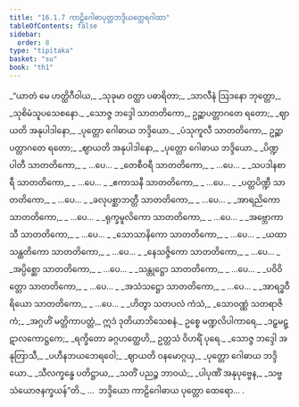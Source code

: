 ```yaml
---
title: "16.1.7 ကာဠိဂေါဓာပုတ္တဘဒ္ဒိယတ္ထေရဂါထာ"
tableOfContents: false
sidebar:
  order: 8
type: "tipitaka"
basket: "su"
book: "th1"
---
```



<DynamicBreadcrumb />

<Division number="842" book="th1">

<Paragraph number="1184" type="verses" book="th1">
_“ယာတံ မေ ဟတ္ထိဂီဝါယ,_  
_သုခုမာ ဝတ္ထာ ပဓာရိတာ;_  
_သာလီနံ ဩဒနော ဘုတ္တော,_  
_သုစိမံသူပသေစနော._  

</Paragraph>

</Division>
<Division number="843" book="th1">

<Paragraph number="1185" type="verses" book="th1">
_သောဇ္ဇ ဘဒ္ဒေါ သာတတိကော,_  
ဥဉ္ဆာပတ္တာဂတေ ရတော;_  
_ဈာယတိ အနုပါဒါနော,_  
_ပုတ္တော ဂေါဓာယ ဘဒ္ဒိယော._  

</Paragraph>

</Division>
<Division number="844" book="th1">

<Paragraph number="1186" type="verses" book="th1">
_ပံသုကူလီ သာတတိကော,_  
ဥဉ္ဆာပတ္တာဂတေ ရတော;_  
_ဈာယတိ အနုပါဒါနော,_  
_ပုတ္တော ဂေါဓာယ ဘဒ္ဒိယော._  

</Paragraph>

</Division>
<Division number="845" book="th1">

<Paragraph number="1187" type="verses" book="th1">
_ပိဏ္ဍပါတီ သာတတိကော,_  
_ …ပေ… _  

</Paragraph>

</Division>
<Division number="846" book="th1">

<Paragraph number="1188" type="verses" book="th1">
_တေစီဝရီ သာတတိကော,_  
_ …ပေ… _  

</Paragraph>

</Division>
<Division number="847" book="th1">

<Paragraph number="1189" type="verses" book="th1">
_သပဒါနစာရီ သာတတိကော,_  
_ …ပေ… _  

</Paragraph>

</Division>
<Division number="848" book="th1">

<Paragraph number="1190" type="verses" book="th1">
_ဧကာသနီ သာတတိကော,_  
_ …ပေ… _  

</Paragraph>

</Division>
<Division number="849" book="th1">

<Paragraph number="1191" type="verses" book="th1">
_ပတ္တပိဏ္ဍီ သာတတိကော,_  
_ …ပေ… _  

</Paragraph>

</Division>
<Division number="850" book="th1">

<Paragraph number="1192" type="verses" book="th1">
_ခလုပစ္ဆာဘတ္တီ သာတတိကော,_  
_ …ပေ… _  

</Paragraph>

</Division>
<Division number="851" book="th1">

<Paragraph number="1193" type="verses" book="th1">
_အာရညိကော သာတတိကော,_  
_ …ပေ… _  

</Paragraph>

</Division>
<Division number="852" book="th1">

<Paragraph number="1194" type="verses" book="th1">
_ရုက္ခမူလိကော သာတတိကော,_  
_ …ပေ… _  

</Paragraph>

</Division>
<Division number="853" book="th1">

<Paragraph number="1195" type="verses" book="th1">
_အဗ္ဘောကာသီ သာတတိကော,_  
_ …ပေ… _  

</Paragraph>

</Division>
<Division number="854" book="th1">

<Paragraph number="1196" type="verses" book="th1">
_သောသာနိကော သာတတိကော,_  
_ …ပေ… _  

</Paragraph>

</Division>
<Division number="855" book="th1">

<Paragraph number="1197" type="verses" book="th1">
_ယထာသန္ထတိကော သာတတိကော,_  
_ …ပေ… _  

</Paragraph>

</Division>
<Division number="856" book="th1">

<Paragraph number="1198" type="verses" book="th1">
_နေသဇ္ဇိကော သာတတိကော,_  
_ …ပေ… _  

</Paragraph>

</Division>
<Division number="857" book="th1">

<Paragraph number="1199" type="verses" book="th1">
_အပ္ပိစ္ဆော သာတတိကော,_  
_ …ပေ… _  

</Paragraph>

</Division>
<Division number="858" book="th1">

<Paragraph number="1200" type="verses" book="th1">
_သန္တုဋ္ဌော သာတတိကော,_  
_ …ပေ… _  

</Paragraph>

</Division>
<Division number="859" book="th1">

<Paragraph number="1201" type="verses" book="th1">
_ပဝိဝိတ္တော သာတတိကော,_  
_ …ပေ… _  

</Paragraph>

</Division>
<Division number="860" book="th1">

<Paragraph number="1202" type="verses" book="th1">
_အသံသဋ္ဌော သာတတိကော,_  
_ …ပေ… _  

</Paragraph>

</Division>
<Division number="861" book="th1">

<Paragraph number="1203" type="verses" book="th1">
_အာရဒ္ဓဝီရိယော သာတတိကော,_  
_ …ပေ… _  

</Paragraph>

</Division>
<Division number="862" book="th1">

<Paragraph number="1204" type="verses" book="th1">
_ဟိတွာ သတပလံ ကံသံ,_  
_သောဝဏ္ဏံ သတရာဇိကံ;_  
_အဂ္ဂဟိံ မတ္တိကာပတ္တံ,_  
ဣဒံ ဒုတိယာဘိသေစနံ._  

</Paragraph>

</Division>
<Division number="863" book="th1">

<Paragraph number="1205" book="th1">
ဥစ္စေ မဏ္ဍလိပါကာရေ,_  
_ဒဠှမဋ္ဋာလကောဋ္ဌကေ;_  
_ရက္ခိတော ခဂ္ဂဟတ္ထေဟိ,_  
ဥတ္တသံ ဝိဟရိံ ပုရေ._  

</Paragraph>

</Division>
<Division number="864" book="th1">

<Paragraph number="1206" type="verses" book="th1">
_သောဇ္ဇ ဘဒ္ဒေါ အနုတြာသီ,_  
_ပဟီနဘယဘေရဝေါ;_  
_ဈာယတိ ဝနမောဂ္ဂယှ,_  
_ပုတ္တော ဂေါဓာယ ဘဒ္ဒိယော._  

</Paragraph>

</Division>
<Division number="865" book="th1">

<Paragraph number="1207" type="verses" book="th1">
_သီလက္ခန္ဓေ ပတိဋ္ဌာယ,_  
_သတိံ ပညဉ္စ ဘာဝယံ;_  
_ပါပုဏိံ အနုပုဗ္ဗေန,_  
_သဗ္ဗသံယောဇနက္ခယန်”တိ._  


</Paragraph>
</Division>

<Paragraph number="1208" type="center" book="th1">
…  ဘဒ္ဒိယော ကာဠိဂေါဓာယ ပုတ္တော ထေရော… .
</Paragraph>